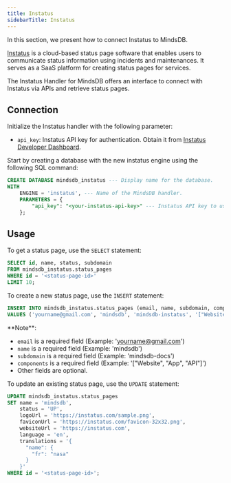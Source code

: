 ```yaml
---
title: Instatus
sidebarTitle: Instatus
---
```


In this section, we present how to connect Instatus to MindsDB.

[Instatus](https://instatus.com/) is a cloud-based status page software that enables users to communicate status information using incidents and maintenances. It serves as a SaaS platform for creating status pages for services.

The Instatus Handler for MindsDB offers an interface to connect with Instatus via APIs and retrieve status pages.

## Connection

Initialize the Instatus handler with the following parameter:

- `api_key`: Instatus API key for authentication. Obtain it from [Instatus Developer Dashboard](https://dashboard.instatus.com/developer).

Start by creating a database with the new instatus engine using the following SQL command:

```sql
CREATE DATABASE mindsdb_instatus --- Display name for the database.
WITH
    ENGINE = 'instatus', --- Name of the MindsDB handler.
    PARAMETERS = {
        "api_key": "<your-instatus-api-key>" --- Instatus API key to use for authentication.
    };
```

## Usage

To get a status page, use the `SELECT` statement:

```sql
SELECT id, name, status, subdomain
FROM mindsdb_instatus.status_pages
WHERE id = '<status-page-id>'
LIMIT 10;
```

To create a new status page, use the `INSERT` statement:

```sql
INSERT INTO mindsdb_instatus.status_pages (email, name, subdomain, components, logoUrl, faviconUrl, websiteUrl, language, useLargeHeader, brandColor, okColor, disruptedColor, degradedColor, downColor, noticeColor, unknownColor, googleAnalytics, subscribeBySms, smsService, twilioSid, twilioToken, twilioSender, nexmoKey, nexmoSecret, nexmoSender, htmlInMeta, htmlAboveHeader, htmlBelowHeader, htmlAboveFooter, htmlBelowFooter, htmlBelowSummary, cssGlobal, launchDate, dateFormat, dateFormatShort, timeFormat)
VALUES ('yourname@gmail.com', 'mindsdb', 'mindsdb-instatus', '["Website", "App", "API"]', 'https://instatus.com/sample.png', 'https://instatus.com/favicon-32x32.png', 'https://instatus.com', 'en', true, '#111', '#33B17E', '#FF8C03', '#ECC94B', '#DC123D', '#70808F', '#DFE0E1', 'UA-00000000-1', true, 'twilio', 'YOUR_TWILIO_SID', 'YOUR_TWILIO_TOKEN', 'YOUR_TWILIO_SENDER', null, null, null, null, null, null, null, null, null, null, 'MMMMMM d, yyyy', 'MMM yyyy', 'p');
```

<Tip>
**Note**:

- `email` is a required field (Example: 'yourname@gmail.com')
- `name` is a required field (Example: 'mindsdb')
- `subdomain` is a required field (Example: 'mindsdb-docs')
- `components` is a required field (Example: '["Website", "App", "API"]')
- Other fields are optional.
</Tip>

To update an existing status page, use the `UPDATE` statement:

```sql
UPDATE mindsdb_instatus.status_pages
SET name = 'mindsdb',
    status = 'UP',
    logoUrl = 'https://instatus.com/sample.png',
    faviconUrl = 'https://instatus.com/favicon-32x32.png',
    websiteUrl = 'https://instatus.com',
    language = 'en',
    translations = '{
      "name": {
        "fr": "nasa"
      }
    }'
WHERE id = '<status-page-id>';
```